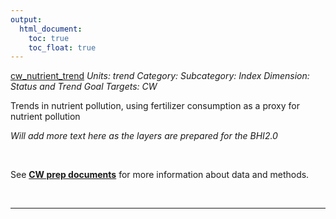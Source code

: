```yaml
---
output:
  html_document:
    toc: true
    toc_float: true
---
```


[cw_nutrient_trend](https://github.com/OHI-Science/bhi/blob/master/baltic/layers/cw_nutrient_trend_gl2018.csv)
*Units: trend*
*Category:*
*Subcategory:*
*Index Dimension: Status and Trend*
*Goal Targets: CW*

Trends in nutrient pollution, using fertilizer consumption as a proxy for nutrient pollution

*Will add more text here as the layers are prepared for the BHI2.0*

<br>

See [**CW prep documents**](https://github.com/OHI-Science/bhi-1.0-archive/blob/draft/baltic2015/prep/CW/cw_prep.md) for more information about data and methods.

<br>

--- 

